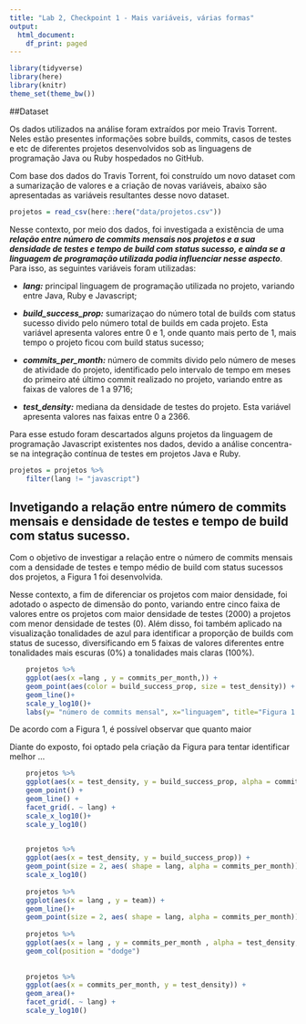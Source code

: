 ```yaml
---
title: "Lab 2, Checkpoint 1 - Mais variáveis, várias formas"
output:
  html_document:
    df_print: paged
---
```

```r
library(tidyverse)
library(here)
library(knitr)
theme_set(theme_bw())
```


##Dataset

Os dados utilizados na análise foram extraídos por meio Travis Torrent. Neles estão presentes informações sobre builds, commits, casos de testes e etc de diferentes projetos desenvolvidos sob as linguagens de programação Java ou Ruby hospedados no GitHub. 

Com base dos dados do Travis Torrent, foi construído um novo dataset com a sumarização de valores e a criação de novas variáveis, abaixo são apresentadas as variáveis resultantes desse novo dataset.

```r
projetos = read_csv(here::here("data/projetos.csv"))
```

Nesse contexto, por meio dos dados, foi investigada a existência de uma ***relação entre número de commits mensais nos projetos e a sua densidade de testes e tempo de build com status sucesso, e ainda se a linguagem de programação utilizada podia influenciar nesse aspecto***.  Para isso, as seguintes variáveis foram utilizadas:

* ***lang:*** principal linguagem de programação utilizada no projeto, variando entre Java, Ruby e Javascript;

* ***build_success_prop:*** sumarizaçao do número total de builds com status sucesso divido pelo número total de builds em cada projeto. Esta variável apresenta valores entre 0 e 1, onde quanto mais perto de 1, mais tempo o projeto ficou com build status sucesso;

* ***commits_per_month:*** número de commits divido pelo número de meses de atividade do projeto, identificado pelo intervalo de tempo em meses do primeiro até último commit realizado no projeto, variando entre as faixas de valores de 1 a 9716;

* ***test_density:*** mediana da densidade de testes do projeto. Esta variável apresenta valores nas faixas entre 0 a 2366.

Para esse estudo foram descartados alguns projetos da linguagem de programação Javascript existentes nos dados, devido a análise concentra-se na integração contínua de testes em projetos Java e Ruby. 

```r
projetos = projetos %>% 
    filter(lang != "javascript")
```

## Invetigando a relação entre número de commits mensais e densidade de testes e tempo de build com status sucesso.

Com o objetivo de investigar a relação entre o número de commits mensais com a densidade de testes e tempo médio de build com status sucessos dos projetos, a Figura 1 foi desenvolvida. 

Nesse contexto, a fim de diferenciar os projetos com maior densidade, foi adotado o aspecto de dimensão do ponto, variando entre cinco faixa de valores entre os projetos com maior densidade de testes (2000) a projetos com menor densidade de testes (0). Além disso, foi também aplicado na visualização tonalidades de azul para identificar a proporção de builds com status de sucesso, diversificando em 5 faixas de valores diferentes entre tonalidades mais escuras (0%) a tonalidades mais claras (100%). 

```r
    projetos %>% 
    ggplot(aes(x =lang , y = commits_per_month,)) + 
    geom_point(aes(color = build_success_prop, size = test_density)) + 
    geom_line()+
    scale_y_log10()+
    labs(y= "número de commits mensal", x="linguagem", title="Figura 1 - Número de commits e densidade de testes e prop. de builds sucesso")
```

De acordo com a Figura 1, é possível observar que quanto maior 

Diante do exposto, foi optado pela criação da Figura para tentar identificar melhor ...

```r

    projetos %>% 
    ggplot(aes(x = test_density, y = build_success_prop, alpha = commits_per_month )) + 
    geom_point() + 
    geom_line() +
    facet_grid(. ~ lang) +
    scale_x_log10()+
    scale_y_log10()

    
    projetos %>% 
    ggplot(aes(x = test_density, y = build_success_prop)) + 
    geom_point(size = 2, aes( shape = lang, alpha = commits_per_month)) + 
    scale_x_log10()
    
    projetos %>% 
    ggplot(aes(x = lang , y = team)) + 
    geom_line()+
    geom_point(size = 2, aes( shape = lang, alpha = commits_per_month)) 
 
    projetos %>% 
    ggplot(aes(x = lang , y = commits_per_month , alpha = test_density, color = build_success_prop)) + 
    geom_col(position = "dodge") 
    
    
    projetos %>% 
    ggplot(aes(x = commits_per_month, y = test_density)) + 
    geom_area()+
    facet_grid(. ~ lang) +
    scale_y_log10()

```



